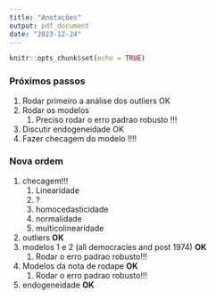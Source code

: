 ```yaml
---
title: "Anotações"
output: pdf_document
date: "2023-12-24"
---
```


```r
knitr::opts_chunk$set(echo = TRUE)
```

### Próximos passos

1.  Rodar primeiro a análise dos outliers OK
2.  Rodar os modelos
    1.  Preciso rodar o erro padrao robusto !!!
3.  Discutir endogeneidade OK
4.  Fazer checagem do modelo !!!!

### Nova ordem

1.  checagem!!!
    1.  Linearidade
    2.  ?
    3.  homocedasticidade
    4.  normalidade
    5.  multicolinearidade
2.  outliers **OK**
3.  modelos 1 e 2 (all democracies and post 1974) **OK**
    1.  Rodar o erro padrao robusto!!!
4.  Modelos da nota de rodape **OK**
    1.  Rodar o erro padrao robusto!!!
5.  endogeneidade **OK**
